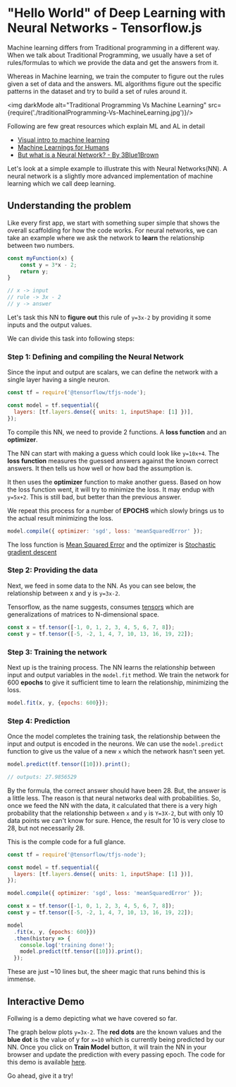 


# "Hello World" of Deep Learning with Neural Networks - Tensorflow.js

Machine learning differs from Traditional programming in a different way.
When we talk about Traditional Programming, we usually have a set of rules/formulas to which we provide the data and get the answers from it.

Whereas in Machine learning, we train the computer to figure out the rules given a set of data and the answers.
ML algorithms figure out the specific patterns in the dataset and try to build a set of rules around it.

<img darkMode alt="Traditional Programming Vs Machine Learning" src={require('./traditionalProgramming-Vs-MachineLearning.jpg')}/>

Following are few great resources which explain ML and AL in detail

- [Visual intro to machine learning](http://www.r2d3.us/visual-intro-to-machine-learning-part-1/)
- [Machine Learnings for Humans](https://medium.com/machine-learning-for-humans/why-machine-learning-matters-6164faf1df12)
- [But what is a Neural Network? - By 3Blue1Brown](https://www.youtube.com/watch?v=aircAruvnKk)

Let's look at a simple example to illustrate this with Neural Networks(NN).
A neural network is a slightly more advanced implementation of machine learning which we call deep learning.

## Understanding the problem

Like every first app, we start with something super simple that shows the overall scaffolding for how the code works.
For neural networks, we can take an example where we ask the network to **learn** the relationship between two numbers.

```javascript
const myFunction(x) {
    const y = 3*x - 2;
    return y;
}

// x -> input
// rule -> 3x - 2
// y -> answer
```

Let's task this NN to **figure out** this rule of `y=3x-2` by providing it some inputs and the output values.

We can divide this task into following steps:

### Step 1: Defining and compiling the Neural Network

Since the input and output are scalars, we can define the network with a single layer having a single neuron.

```javascript
const tf = require('@tensorflow/tfjs-node');

const model = tf.sequential({
  layers: [tf.layers.dense({ units: 1, inputShape: [1] })],
});
```

To compile this NN, we need to provide 2 functions. A **loss function** and an **optimizer**.

The NN can start with making a guess which could look like `y=10x+4`. The **loss function** measures the guessed answers against the known correct answers. It then tells us how well or how bad the assumption is.

It then uses the **optimizer** function to make another guess. Based on how the loss function went, it will try to minimize the loss.
It may endup with `y=5x+2`. This is still bad, but better than the previous answer.

We repeat this process for a number of **EPOCHS** which slowly brings us to the actual result minimizing the loss.

```javascript
model.compile({ optimizer: 'sgd', loss: 'meanSquaredError' });
```

The loss function is [Mean Squared Error](https://en.wikipedia.org/wiki/Mean_squared_error) and the optimizer is [Stochastic gradient descent](https://en.wikipedia.org/wiki/Stochastic_gradient_descent)

### Step 2: Providing the data

Next, we feed in some data to the NN. As you can see below, the relationship between x and y is `y=3x-2`.

Tensorflow, as the name suggests, consumes [tensors](https://www.tensorflow.org/guide/tensor) which are generalizations of matrices to N-dimensional space.

```javascript
const x = tf.tensor([-1, 0, 1, 2, 3, 4, 5, 6, 7, 8]);
const y = tf.tensor([-5, -2, 1, 4, 7, 10, 13, 16, 19, 22]);
```

### Step 3: Training the network

Next up is the training process. The NN learns the relationship between input and output variables in the `model.fit` method.
We train the network for 600 **epochs** to give it sufficient time to learn the relationship, minimizing the loss.

```javascript
model.fit(x, y, {epochs: 600}});
```

### Step 4: Prediction

Once the model completes the training task, the relationship between the input and output is encoded in the neurons.
We can use the `model.predict` function to give us the value of a new `x` which the network hasn't seen yet.

```javascript
model.predict(tf.tensor([10])).print();

// outputs: 27.9856529
```

By the formula, the correct answer should have been 28. But, the answer is a little less.
The reason is that neural networks deal with probabilities. So, once we feed the NN with the data, it calculated that there is a very high
probability that the relationship between `x` and `y` is `Y=3X-2`, but with only 10 data points we can't know for sure.
Hence, the result for 10 is very close to 28, but not necessarily 28.

This is the comple code for a full glance.

```javascript
const tf = require('@tensorflow/tfjs-node');

const model = tf.sequential({
  layers: [tf.layers.dense({ units: 1, inputShape: [1] })],
});

model.compile({ optimizer: 'sgd', loss: 'meanSquaredError' });

const x = tf.tensor([-1, 0, 1, 2, 3, 4, 5, 6, 7, 8]);
const y = tf.tensor([-5, -2, 1, 4, 7, 10, 13, 16, 19, 22]);

model
  .fit(x, y, {epochs: 600}})
  .then(history => {
    console.log('training done!');
    model.predict(tf.tensor([10])).print();
  });
```

These are just ~10 lines but, the sheer magic that runs behind this is immense.

## Interactive Demo

Follwing is a demo depicting what we have covered so far.

The graph below plots `y=3x-2`. The **red dots** are the known values and the **blue dot** is the value of y for `x=10` which is currently being predicted by our NN.
Once you click on **Train Model** button, it will train the NN in your browser and update the prediction with every passing epoch. The code for this demo is available [here](https://github.com/yashatgit/yashsoni.com/blob/master/pages/blog/neural-networks-hello-world/NN.js).

Go ahead, give it a try!

<NN/>
